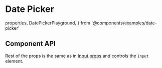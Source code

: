 # Date Picker

  properties,
  DatePickerPlayground,
} from '@components/examples/date-picker'

<DatePickerPlayground />

## Component API

<PropsTable properties={properties} name='DatePicker' />

Rest of the props is the same as in [Input props](/docs/components/Input) and controls the `Input` element.
